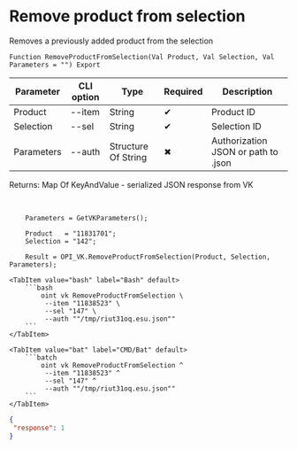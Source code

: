 ﻿---
sidebar_position: 6
description: Remove product from selection and other functions to work with VK in the Open Integration Package, a free open-source integration library for 1C:Enterprise 8, OneScript and CLI
keywords: [1C, 1С, 1С:Enterprise, 1С:Enterprise 8.3, API, Integration, Services, Exchange, OneScript, CLI, VK]
---


# Remove product from selection
 Removes a previously added product from the selection



`Function RemoveProductFromSelection(Val Product, Val Selection, Val Parameters = "") Export`

  | Parameter | CLI option | Type | Required | Description |
  |-|-|-|-|-|
  | Product | --item | String | &#x2714; | Product ID |
  | Selection | --sel | String | &#x2714; | Selection ID |
  | Parameters | --auth | Structure Of String | &#x2716; | Authorization JSON or path to .json |

  
  Returns:  Map Of KeyAndValue - serialized JSON response from VK

<br/>



```bsl title="1C:Enterprise/OneScript code example"
    Parameters = GetVKParameters();

    Product   = "11831701";
    Selection = "142";

    Result = OPI_VK.RemoveProductFromSelection(Product, Selection, Parameters);
```
 

 <Tabs>
  
    <TabItem value="bash" label="Bash" default>
        ```bash
            oint vk RemoveProductFromSelection \
             --item "11838523" \
             --sel "147" \
             --auth ""/tmp/riut31oq.esu.json""
        ```
    </TabItem>
  
    <TabItem value="bat" label="CMD/Bat" default>
        ```batch
            oint vk RemoveProductFromSelection ^
             --item "11838523" ^
             --sel "147" ^
             --auth ""/tmp/riut31oq.esu.json""
        ```
    </TabItem>
</Tabs>


```json title="Result"
{
 "response": 1
}
```
